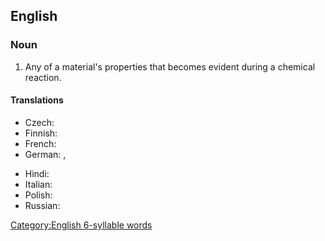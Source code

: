 {{rfd|en|fail=1}}

==English==

===Noun===
{{wikipedia}}
{{en-noun}}
# {{lb|en|chemistry}} Any of a material's properties that becomes evident during a chemical reaction.

====Translations====
{{trans-top|any of a material's properties that becomes evident during a chemical reaction}}
* Czech: {{t|cs|chemická vlastnost|f}}
* Finnish: {{t|fi|[[kemiallinen]] [[ominaisuus]]}}
* French: {{t|fr|propriété chimique|f}}
* German: {{t|de|chemische Eigenschaft|f}}, {{t|de|chemische Stoffeigenschaft|f}}
{{trans-mid}}
* Hindi: {{t|hi|रासायनिक गुण|tr=rāsāyanik guṇ|m}}
* Italian: {{t-needed|it}}
* Polish: {{t|pl|właściwość chemiczna|f}}
* Russian: {{t-needed|ru}}
{{trans-bottom}}

[[Category:English 6-syllable words]]